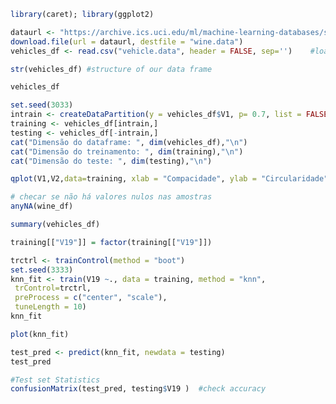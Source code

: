 ```r
library(caret); library(ggplot2)
```

```r
dataurl <- "https://archive.ics.uci.edu/ml/machine-learning-databases/statlog/vehicle/xaa.dat"
download.file(url = dataurl, destfile = "wine.data")
vehicles_df <- read.csv("vehicle.data", header = FALSE, sep='')    #load data to wine_df dataframe

str(vehicles_df) #structure of our data frame
```
```r
vehicles_df
```

```r
set.seed(3033)
intrain <- createDataPartition(y = vehicles_df$V1, p= 0.7, list = FALSE)
training <- vehicles_df[intrain,]
testing <- vehicles_df[-intrain,]
cat("Dimensão do dataframe: ", dim(vehicles_df),"\n")
cat("Dimensão do treinamento: ", dim(training),"\n")
cat("Dimensão do teste: ", dim(testing),"\n")
```
```r
qplot(V1,V2,data=training, xlab = "Compacidade", ylab = "Circularidade")
```

```r
# checar se não há valores nulos nas amostras
anyNA(wine_df)
```

```r
summary(vehicles_df)
```

```r
training[["V19"]] = factor(training[["V19"]])
```

```r
trctrl <- trainControl(method = "boot")
set.seed(3333)
knn_fit <- train(V19 ~., data = training, method = "knn",
 trControl=trctrl,
 preProcess = c("center", "scale"),
 tuneLength = 10)
knn_fit
```
```r
plot(knn_fit) 
```

```r
test_pred <- predict(knn_fit, newdata = testing)
test_pred
```

```r
#Test set Statistics 
confusionMatrix(test_pred, testing$V19 )  #check accuracy
```

